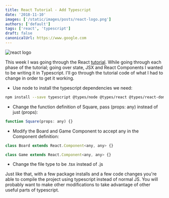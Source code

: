```yaml
---
title: React Tutorial - Add Typescript
date: '2018-11-10'
images: ['/static/images/posts/react-logo.png']
authors: ['default']
tags: ['react', 'typescript']
draft: false
canonicalUrl: https://www.google.com
---
```


<Image
  className="w-full rounded-xl"
  alt="react logo"
  src="/static/images/posts/react-logo.png"
  layout="responsive"
  width={450}
  height={250}
/>

This week I was going through the React [tutorial](https://reactjs.org/tutorial/tutorial.html). While going through each phase of the tutorial; going over state, JSX and React Components I wanted to be writing it in Typescript. I'll go through the tutorial code of what I had to change in order to get it working.

- Use node to install the typescript dependencies we need:

```bash
npm install --save typescript @types/node @types/react @types/react-dom @types/jest
```

- Change the function definition of Square, pass (props: any) instead of just (props):

```js
function Square(props: any) {}
```

- Modify the Board and Game Component to accept any in the Component definition:

```js
class Board extends React.Component<any, any> {}

class Game extends React.Component<any, any> {}
```

- Change the file type to be .tsx instead of .js

Just like that, with a few package installs and a few code changes you're able to compile the project using typescript instead of normal JS. You will probably want to make other modifications to take advantage of other useful parts of typescript.
